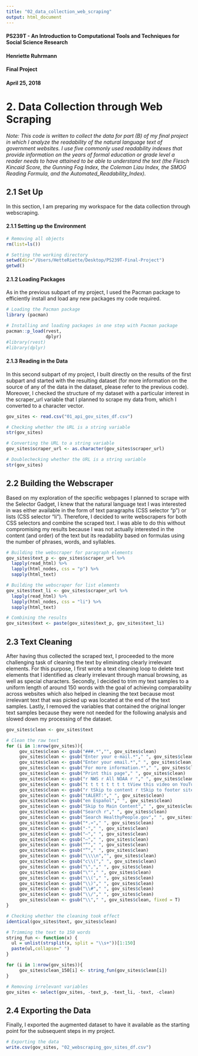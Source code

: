 ```yaml
---
title: "02_data_collection_web_scraping"
output: html_document
---
```


#### PS239T - An Introduction to Computational Tools and Techniques for Social Science Research
#### Henriette Ruhrmann
#### Final Project
#### April 25, 2018

# 2. Data Collection through Web Scraping

_Note: This code is written to collect the data for part (B) of my final project in which I analyze the readability of the natural language text of government websites. I use five commonly used readability indexes that provide information on the years of formal education or grade level a reader needs to have attained to be able to understand the text (the Flesch Kincaid Score, the Gunning Fog Index, the Coleman Liau Index, the SMOG Reading Formula, and the Automated_Readability_Index)._

## 2.1 Set Up

In this section, I am preparing my workspace for the data collection through webscraping.

#### 2.1.1 Setting up the Environment

```r

# Removing all objects
rm(list=ls())

# Setting the working directory
setwd(dir="/Users/HetteRiette/Desktop/PS239T-Final-Project")
getwd()

```


#### 2.1.2 Loading Packages

As in the previous subpart of my project, I used the Pacman package to efficiently install and load any new packages my code required. 

```r

# Loading the Pacman package
library (pacman)

# Installing and loading packages in one step with Pacman package
pacman::p_load(rvest, 
               dplyr) 
#library(rvest)
#library(dplyr)


```


#### 2.1.3 Reading in the Data

In this second subpart of my project, I built directly on the results of the first subpart and started with the resulting dataset (for more information on the source of any of the data in the dataset, please refer to the previous code). Moreover, I checked the structure of my dataset with a particular interest in the scraper_url variable that I planned to scrape my data from, which I converted to a character vector.

```r

gov_sites <- read.csv("01_api_gov_sites_df.csv")

# Checking whether the URL is a string variable
str(gov_sites)

# Converting the URL to a string variable
gov_sites$scraper_url <- as.character(gov_sites$scraper_url)

# Doublechecking whether the URL is a string variable
str(gov_sites)

```


## 2.2 Building the Webscraper

Based on my exploration of the specific webpages I planned to scrape with the Selector Gadget, I knew that the natural language text I was interested in was either available in the form of text paragraphs (CSS selector "p") or lists (CSS selector "li"). Therefore, I decided to write webscrapers for both CSS selectors and combine the scraped text. I was able to do this without compromising my results because I was not actually interested in the content (and order) of the text but its readability based on formulas using the number of phrases, words, and syllables.

```r

# Building the webscraper for paragraph elements
gov_sites$text_p <- gov_sites$scraper_url %>%
  lapply(read_html) %>%
  lapply(html_nodes, css = "p") %>% 
  sapply(html_text)

# Building the webscraper for list elements
gov_sites$text_li <- gov_sites$scraper_url %>%
  lapply(read_html) %>%
  lapply(html_nodes, css = "li") %>% 
  sapply(html_text)

# Combining the results
gov_sites$text <- paste(gov_sites$text_p, gov_sites$text_li)

```


## 2.3 Text Cleaning

After having thus collected the scraped text, I proceeded to the more challenging task of cleaning the text by eliminating clearly irrelevant elements. For this purpose, I first wrote a text cleaning loop to delete text elements that I identified as clearly irrelevant through manual browsing, as well as special characters. Secondly, I decided to trim my text samples to a uniform length of around 150 words with the goal of achieving comparability across websites which also helped in cleaning the text because most irrelevant text that was picked up was located at the end of the text samples. Lastly, I removed the variables that contained the original longer text samples because they were not needed for the following analysis and slowed down my processing of the dataset.

```r

gov_sites$clean <- gov_sites$text

# Clean the raw text
for (i in 1:nrow(gov_sites)){
     gov_sites$clean <- gsub("###.*","", gov_sites$clean)
     gov_sites$clean <- gsub("Enter your e-mail.*"," ", gov_sites$clean)
     gov_sites$clean <- gsub("Enter your email.*"," ", gov_sites$clean) 
     gov_sites$clean <- gsub("For more information.*"," ", gov_sites$clean) 
     gov_sites$clean <- gsub("Print this page"," ", gov_sites$clean) 
     gov_sites$clean <- gsub("r NWS r All NOAA r "," ", gov_sites$clean)
     gov_sites$clean <- gsub("t t t t t t t t tView this video on YouTube. t t t t t t t "," ", gov_sites$clean) 
     gov_sites$clean <- gsub("r tSkip to content r tSkip to footer site map r t"," ", gov_sites$clean) 
     gov_sites$clean <- gsub("tALERT:"," ", gov_sites$clean) 
     gov_sites$clean <- gsub("en Español"," ", gov_sites$clean) 
     gov_sites$clean <- gsub("Skip to Main Content"," ", gov_sites$clean) 
     gov_sites$clean <- gsub("Search r"," ", gov_sites$clean) 
     gov_sites$clean <- gsub("Search HealthyPeople.gov"," ", gov_sites$clean) 
     gov_sites$clean <- gsub("*.»"," ", gov_sites$clean) 
     gov_sites$clean <- gsub("-"," ", gov_sites$clean) 
     gov_sites$clean <- gsub("–"," ", gov_sites$clean)
     gov_sites$clean <- gsub("—"," ", gov_sites$clean) 
     gov_sites$clean <- gsub("“"," ", gov_sites$clean)
     gov_sites$clean <- gsub("”"," ", gov_sites$clean) 
     gov_sites$clean <- gsub("\\\\n","", gov_sites$clean)
     gov_sites$clean <- gsub("c\\("," ", gov_sites$clean) 
     gov_sites$clean <- gsub("\","," ", gov_sites$clean) 
     gov_sites$clean <- gsub("\""," ", gov_sites$clean) 
     gov_sites$clean <- gsub("\\("," ", gov_sites$clean) 
     gov_sites$clean <- gsub("\\)"," ", gov_sites$clean) 
     gov_sites$clean <- gsub("\\#"," ", gov_sites$clean) 
     gov_sites$clean <- gsub("\\/"," ", gov_sites$clean)
     gov_sites$clean <- gsub("\\"," ", gov_sites$clean, fixed = T)
}

# Checking whether the cleaning took effect
identical(gov_sites$text, gov_sites$clean)

# Trimming the text to 150 words
string_fun <- function(x) {
  ul = unlist(strsplit(x, split = "\\s+"))[1:150]
  paste(ul,collapse=" ")
}

for (i in 1:nrow(gov_sites)){
     gov_sites$clean_150[i] <- string_fun(gov_sites$clean[i])
}

# Removing irrelevant variables
gov_sites <- select(gov_sites, -text_p, -text_li, -text, -clean)

```

## 2.4 Exporting the Data

Finally, I exported the augmented dataset to have it available as the starting point for the subsequent steps in my project.

```r

# Exporting the data
write.csv(gov_sites, "02_webscraping_gov_sites_df.csv")

```
